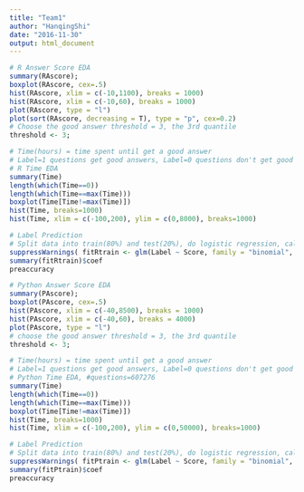 ---
title: "Team1"
author: "HanqingShi"
date: "2016-11-30"
output: html_document
---


```{r}
# R Answer Score EDA
summary(RAscore);
boxplot(RAscore, cex=.5)
hist(RAscore, xlim = c(-10,1100), breaks = 1000)
hist(RAscore, xlim = c(-10,60), breaks = 1000)
plot(RAscore, type = "l")
plot(sort(RAscore, decreasing = T), type = "p", cex=0.2)
# Choose the good answer threshold = 3, the 3rd quantile
threshold <- 3;
```

```{r}
# Time(hours) = time spent until get a good answer
# Label=1 questions get good answers, Label=0 questions don't get good answers
# R Time EDA
summary(Time)
length(which(Time==0))
length(which(Time==max(Time)))
boxplot(Time[Time!=max(Time)])
hist(Time, breaks=1000)
hist(Time, xlim = c(-100,200), ylim = c(0,8000), breaks=1000)
```


```{r}
# Label Prediction
# Split data into train(80%) and test(20%), do logistic regression, calculate prediction accuracy
suppressWarnings( fitRtrain <- glm(Label ~ Score, family = "binomial", data = RRegPosiBi[-testindex,]) )
summary(fitRtrain)$coef
preaccuracy
```

```{r}
# Python Answer Score EDA
summary(PAscore);
boxplot(PAscore, cex=.5)
hist(PAscore, xlim = c(-40,8500), breaks = 1000)
hist(PAscore, xlim = c(-40,60), breaks = 4000)
plot(PAscore, type = "l")
# choose the good answer threshold = 3, the 3rd quantile
threshold <- 3;
```


```{r}
# Time(hours) = time spent until get a good answer
# Label=1 questions get good answers, Label=0 questions don't get good answers
# Python Time EDA, #questions=607276
summary(Time)
length(which(Time==0))
length(which(Time==max(Time)))
boxplot(Time[Time!=max(Time)])
hist(Time, breaks=1000)
hist(Time, xlim = c(-100,200), ylim = c(0,50000), breaks=1000)
```


```{r}
# Label Prediction
# Split data into train(80%) and test(20%), do logistic regression, calculate prediction accuracy
suppressWarnings( fitPtrain <- glm(Label ~ Score, family = "binomial", data = PRegPosiBi[-testindex,]) )
summary(fitPtrain)$coef
preaccuracy
```


